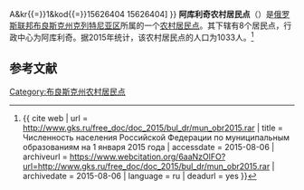 {{Infobox Settlement
| official_name = 阿库利奇农村居民点
| native_name = Акуличское сельское поселение
| settlement_type = [[农村居民点|农村居民点]]
| subdivision_type = [[国家|国家]]
| subdivision_type1 = [[州_(俄罗斯)|州]]
| subdivision_type2 = [[区_(苏联)|区]]
| subdivision_name = {{RUS}}
| subdivision_name1 = [[布良斯克州|布良斯克州]]
| subdivision_name2 = [[克列特尼亚区|克列特尼亚区]]
| seat_type = 行政中心
| seat = 阿库利奇
| population_as_of=2015
| population_footnotes = <ref name=stat />
| population_total = 1033
| coordinates_display = inline,title
| latd =  | latm =  | lats =  | latNS = N
| longd =  | longm =  | longs =  | longEW = E
| timezone = [[莫斯科时间|MSK]]
| utc_offset = +3
| blank_name = [[俄罗斯市政土地区划代码|OKTMO编码]]
| blank_info = [http://classif.spb.ru/classificators/view/tma.php?st{{=}}A&kr{{=}}1&kod{{=}}15626404 15626404]
}}
'''阿库利奇农村居民点'''（{{lang-ru|Акуличское сельское поселение}}）是[[俄罗斯联邦|俄罗斯联邦]][[布良斯克州|布良斯克州]][[克列特尼亚区|克列特尼亚区]]所属的一个[[农村居民点|农村居民点]]。其下辖有8个居民点，行政中心为阿库利奇。据2015年统计，该农村居民点的人口为1033人。<ref name=stat>{{ cite web | url = http://www.gks.ru/free_doc/doc_2015/bul_dr/mun_obr2015.rar | title = Численность населения Российской Федерации по муниципальным образованиям на 1 января 2015 года | accessdate = 2015-08-06 | archiveurl = https://www.webcitation.org/6aaNzOlFO?url=http://www.gks.ru/free_doc/doc_2015/bul_dr/mun_obr2015.rar | archivedate = 2015-08-06 | language = ru | deadurl = yes }}</ref>

== 参考文献 ==
{{reflist}}

{{Russia-stub}}

[[Category:布良斯克州农村居民点|Category:布良斯克州农村居民点]]